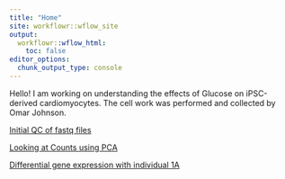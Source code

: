```yaml
---
title: "Home"
site: workflowr::wflow_site
output:
  workflowr::wflow_html:
    toc: false
editor_options:
  chunk_output_type: console
---
```


Hello!  I am working on understanding the effects of Glucose on iPSC-derived cardiomyocytes. The cell work was performed and collected by Omar Johnson.   

[Initial QC of fastq files](https://reneeisnowhere.github.io/Glucose_project/Fastqc_initial.html)

[Looking at Counts using PCA](https://reneeisnowhere.github.io/Glucose_project/Counts_matrix.html)

[Differential gene expression with individual 1A](https://reneeisnowhere.github.io/Glucose_project/Diff_expression.html)
